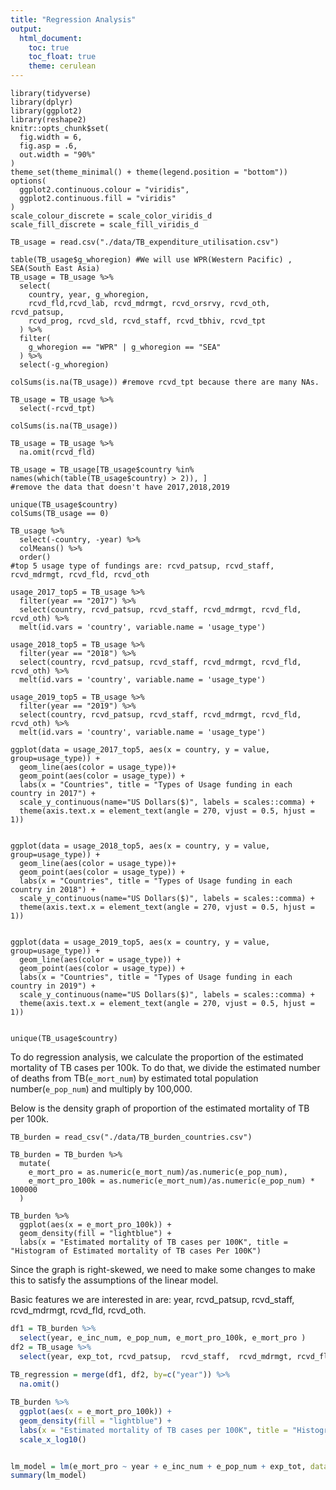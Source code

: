 ```yaml
---
title: "Regression Analysis"
output: 
  html_document:
    toc: true
    toc_float: true
    theme: cerulean
---
```

```library
library(tidyverse)
library(dplyr)
library(ggplot2)
library(reshape2)
knitr::opts_chunk$set(
  fig.width = 6,
  fig.asp = .6,
  out.width = "90%"
)
theme_set(theme_minimal() + theme(legend.position = "bottom"))
options(
  ggplot2.continuous.colour = "viridis",
  ggplot2.continuous.fill = "viridis"
)
scale_colour_discrete = scale_color_viridis_d
scale_fill_discrete = scale_fill_viridis_d
```

```Regression
TB_usage = read.csv("./data/TB_expenditure_utilisation.csv")
```

```tidy
table(TB_usage$g_whoregion) #We will use WPR(Western Pacific) , SEA(South East Asia)
TB_usage = TB_usage %>%
  select(
    country, year, g_whoregion,
    rcvd_fld,rcvd_lab, rcvd_mdrmgt, rcvd_orsrvy, rcvd_oth, rcvd_patsup, 
    rcvd_prog, rcvd_sld, rcvd_staff, rcvd_tbhiv, rcvd_tpt
  ) %>%
  filter(
    g_whoregion == "WPR" | g_whoregion == "SEA"
  ) %>%
  select(-g_whoregion)

colSums(is.na(TB_usage)) #remove rcvd_tpt because there are many NAs.

TB_usage = TB_usage %>% 
  select(-rcvd_tpt) 

colSums(is.na(TB_usage))

TB_usage = TB_usage %>%
  na.omit(rcvd_fld)

TB_usage = TB_usage[TB_usage$country %in% names(which(table(TB_usage$country) > 2)), ] 
#remove the data that doesn't have 2017,2018,2019
```

```{Variable:Types of Usage funding in each country in 2017-2019}
unique(TB_usage$country)
colSums(TB_usage == 0)

TB_usage %>%
  select(-country, -year) %>%
  colMeans() %>%
  order() 
#top 5 usage type of fundings are: rcvd_patsup, rcvd_staff, rcvd_mdrmgt, rcvd_fld, rcvd_oth

usage_2017_top5 = TB_usage %>% 
  filter(year == "2017") %>%
  select(country, rcvd_patsup, rcvd_staff, rcvd_mdrmgt, rcvd_fld, rcvd_oth) %>%
  melt(id.vars = 'country', variable.name = 'usage_type')

usage_2018_top5 = TB_usage %>% 
  filter(year == "2018") %>%
  select(country, rcvd_patsup, rcvd_staff, rcvd_mdrmgt, rcvd_fld, rcvd_oth) %>%
  melt(id.vars = 'country', variable.name = 'usage_type')

usage_2019_top5 = TB_usage %>% 
  filter(year == "2019") %>%
  select(country, rcvd_patsup, rcvd_staff, rcvd_mdrmgt, rcvd_fld, rcvd_oth) %>%
  melt(id.vars = 'country', variable.name = 'usage_type')
```

```{Graph:Types of Usage funding in each country in 2017-2019}
ggplot(data = usage_2017_top5, aes(x = country, y = value, group=usage_type)) +
  geom_line(aes(color = usage_type))+
  geom_point(aes(color = usage_type)) +
  labs(x = "Countries", title = "Types of Usage funding in each country in 2017") +
  scale_y_continuous(name="US Dollars($)", labels = scales::comma) +
  theme(axis.text.x = element_text(angle = 270, vjust = 0.5, hjust = 1))


ggplot(data = usage_2018_top5, aes(x = country, y = value, group=usage_type)) +
  geom_line(aes(color = usage_type))+
  geom_point(aes(color = usage_type)) +
  labs(x = "Countries", title = "Types of Usage funding in each country in 2018") +
  scale_y_continuous(name="US Dollars($)", labels = scales::comma) +
  theme(axis.text.x = element_text(angle = 270, vjust = 0.5, hjust = 1))


ggplot(data = usage_2019_top5, aes(x = country, y = value, group=usage_type)) +
  geom_line(aes(color = usage_type)) +
  geom_point(aes(color = usage_type)) +
  labs(x = "Countries", title = "Types of Usage funding in each country in 2019") +
  scale_y_continuous(name="US Dollars($)", labels = scales::comma) + 
  theme(axis.text.x = element_text(angle = 270, vjust = 0.5, hjust = 1))


unique(TB_usage$country)
```

To do regression analysis, we calculate the proportion of the estimated mortality of TB cases per 100k. To do that, we divide the estimated number of deaths from TB(`e_mort_num`) by estimated total population number(`e_pop_num`) and multiply by 100,000.

Below is the density graph of proportion of the estimated mortality of TB per 100k.
```regression
TB_burden = read_csv("./data/TB_burden_countries.csv")

TB_burden = TB_burden %>%
  mutate(
    e_mort_pro = as.numeric(e_mort_num)/as.numeric(e_pop_num),
    e_mort_pro_100k = as.numeric(e_mort_num)/as.numeric(e_pop_num) * 100000
  )

TB_burden %>%
  ggplot(aes(x = e_mort_pro_100k)) + 
  geom_density(fill = "lightblue") +
  labs(x = "Estimated mortality of TB cases per 100K", title = "Histogram of Estimated mortality of TB cases Per 100K")
```
Since the graph is right-skewed, we need to make some changes to make this to satisfy the assumptions of the linear model.

Basic features we are interested in are: year, rcvd_patsup,  rcvd_staff,  rcvd_mdrmgt, rcvd_fld, rcvd_oth.
```r
df1 = TB_burden %>% 
  select(year, e_inc_num, e_pop_num, e_mort_pro_100k, e_mort_pro )
df2 = TB_usage %>%
  select(year, exp_tot, rcvd_patsup,  rcvd_staff,  rcvd_mdrmgt, rcvd_fld, rcvd_oth )
  
TB_regression = merge(df1, df2, by=c("year")) %>%
  na.omit()

TB_burden %>%
  ggplot(aes(x = e_mort_pro_100k)) + 
  geom_density(fill = "lightblue") +
  labs(x = "Estimated mortality of TB cases per 100K", title = "Histogram of Estimated mortality of TB cases Per 100K") +
  scale_x_log10()


lm_model = lm(e_mort_pro ~ year + e_inc_num + e_pop_num + exp_tot, data = TB_regression)
summary(lm_model)
```

